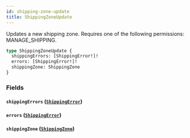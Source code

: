 ```yaml
---
id: shipping-zone-update
title: ShippingZoneUpdate
---
```



Updates a new shipping zone. Requires one of the following permissions: MANAGE_SHIPPING.

```graphql
type ShippingZoneUpdate {
  shippingErrors: [ShippingError!]!
  errors: [ShippingError!]!
  shippingZone: ShippingZone
}
```


### Fields

#### `shippingErrors` ([`ShippingError`](../../../developer/api-reference/objects/shipping-error))




#### `errors` ([`ShippingError`](../../../developer/api-reference/objects/shipping-error))




#### `shippingZone` ([`ShippingZone`](../../../developer/api-reference/objects/shipping-zone))






